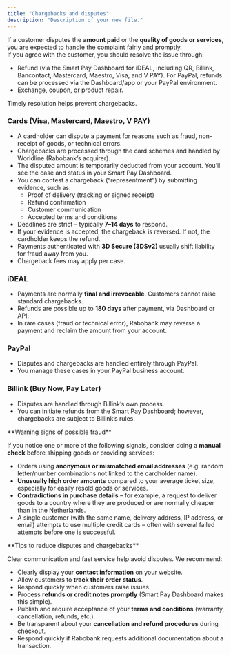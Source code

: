 ```yaml
---
title: "Chargebacks and disputes"
description: "Description of your new file."
---
```


If a customer disputes the **amount paid** or the **quality of goods or services**, you are expected to handle the complaint fairly and promptly.\
If you agree with the customer, you should resolve the issue through:

- Refund (via the Smart Pay Dashboard for iDEAL, including QR, Billink, Bancontact, Mastercard, Maestro, Visa, and V PAY). For PayPal, refunds can be processed via the Dashboard/app or your PayPal environment.
- Exchange, coupon, or product repair.

Timely resolution helps prevent chargebacks.

### **Cards (Visa, Mastercard, Maestro, V PAY)**

- A cardholder can dispute a payment for reasons such as fraud, non-receipt of goods, or technical errors.
- Chargebacks are processed through the card schemes and handled by Worldline (Rabobank’s acquirer).
- The disputed amount is temporarily deducted from your account. You’ll see the case and status in your Smart Pay Dashboard.
- You can contest a chargeback (“representment”) by submitting evidence, such as:
  - Proof of delivery (tracking or signed receipt)
  - Refund confirmation
  - Customer communication
  - Accepted terms and conditions
- Deadlines are strict – typically **7–14 days** to respond.
- If your evidence is accepted, the chargeback is reversed. If not, the cardholder keeps the refund.
- Payments authenticated with **3D Secure (3DSv2)** usually shift liability for fraud away from you.
- Chargeback fees may apply per case.

### **iDEAL**

- Payments are normally **final and irrevocable**. Customers cannot raise standard chargebacks.
- Refunds are possible up to **180 days** after payment, via Dashboard or API.
- In rare cases (fraud or technical error), Rabobank may reverse a payment and reclaim the amount from your account.

### **PayPal**

- Disputes and chargebacks are handled entirely through PayPal.
- You manage these cases in your PayPal business account.

### **Billink (Buy Now, Pay Later)**

- Disputes are handled through Billink’s own process.
- You can initiate refunds from the Smart Pay Dashboard; however, chargebacks are subject to Billink’s rules.

<Warning>
  **Warning signs of possible fraud**

  If you notice one or more of the following signals, consider doing a **manual check** before shipping goods or providing services:

  - Orders using **anonymous or mismatched email addresses** (e.g. random letter/number combinations not linked to the cardholder name).
  - **Unusually high order amounts** compared to your average ticket size, especially for easily resold goods or services.
  - **Contradictions in purchase details** – for example, a request to deliver goods to a country where they are produced or are normally cheaper than in the Netherlands.
  - A single customer (with the same name, delivery address, IP address, or email) attempts to use multiple credit cards – often with several failed attempts before one is successful.
</Warning>

<Tip>
  **Tips to reduce disputes and chargebacks**

  Clear communication and fast service help avoid disputes. We recommend:

  - Clearly display your **contact information** on your website.
  - Allow customers to **track their order status**.
  - Respond quickly when customers raise issues.
  - Process **refunds or credit notes promptly** (Smart Pay Dashboard makes this simple).
  - Publish and require acceptance of your **terms and conditions** (warranty, cancellation, refunds, etc.).
  - Be transparent about your **cancellation and refund procedures** during checkout.
  - Respond quickly if Rabobank requests additional documentation about a transaction.
</Tip>